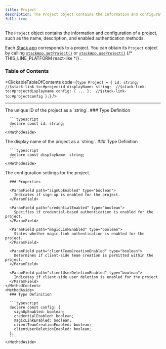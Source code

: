 ```yaml
---
title: Project
description: The Project object contains the information and configuration of a project, such as the name, description, and enabled authentication methods.
full: true
---
```


The `Project` object contains the information and configuration of a project, such as the name, description, and enabled authentication methods.

Each [Stack app](../../concepts/stack-app.mdx) corresponds to a project. You can obtain its `Project` object by calling [`stackApp.getProject()`](../objects/stack-app.mdx#stackappgetproject)
or [`stackApp.useProject()`](../objects/stack-app.mdx#stackappuseproject) {/* THIS_LINE_PLATFORM react-like */}
.

### Table of Contents

<ClickableTableOfContents code={`type Project = {
  id: string;  //$stack-link-to:#projectid
  displayName: string;  //$stack-link-to:#projectdisplayname
  config: { ... };  //$stack-link-to:#projectconfig
};`} />

---

<CollapsibleTypesSection type="project" property="id" defaultOpen={false}>
  <MethodLayout>
    <MethodContent>
      The unique ID of the project as a `string`.
    </MethodContent>
    <MethodAside>
      ### Type Definition

      ```typescript
      declare const id: string;
      ```
    </MethodAside>
  </MethodLayout>
</CollapsibleTypesSection>

<CollapsibleTypesSection type="project" property="displayName" defaultOpen={false}>
  <MethodLayout>
    <MethodContent>
      The display name of the project as a `string`.
    </MethodContent>
    <MethodAside>
      ### Type Definition

      ```typescript
      declare const displayName: string;
      ```
    </MethodAside>
  </MethodLayout>
</CollapsibleTypesSection>

<CollapsibleTypesSection type="project" property="config" defaultOpen={false}>
  <MethodLayout>
    <MethodContent>
      The configuration settings for the project.

      ### Properties

      <ParamField path="signUpEnabled" type="boolean">
        Indicates if sign-up is enabled for the project.
      </ParamField>

      <ParamField path="credentialEnabled" type="boolean">
        Specifies if credential-based authentication is enabled for the project.
      </ParamField>

      <ParamField path="magicLinkEnabled" type="boolean">
        States whether magic link authentication is enabled for the project.
      </ParamField>

      <ParamField path="clientTeamCreationEnabled" type="boolean">
        Determines if client-side team creation is permitted within the project.
      </ParamField>

      <ParamField path="clientUserDeletionEnabled" type="boolean">
        Indicates if client-side user deletion is enabled for the project.
      </ParamField>
    </MethodContent>
    <MethodAside>
      ### Type Definition

      ```typescript
      declare const config: {
        signUpEnabled: boolean;
        credentialEnabled: boolean;
        magicLinkEnabled: boolean;
        clientTeamCreationEnabled: boolean;
        clientUserDeletionEnabled: boolean;
      };
      ```
    </MethodAside>
  </MethodLayout>
</CollapsibleTypesSection>
